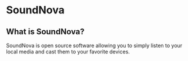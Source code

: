 # SoundNova

## What is SoundNova?

SoundNova is open source software allowing you to simply listen to your local media and cast them to your favorite devices.
